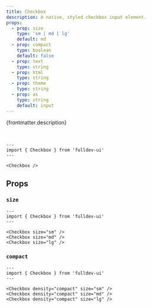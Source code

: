 ```yaml
---
title: Checkbox
description: A native, styled checkbox input element.
props:
  - prop: size
    type: 'sm | md | lg'
    default: md
  - prop: compact
    type: boolean
    default: false
  - prop: text
    type: string
  - prop: html
    type: string
  - prop: theme
    type: string
  - prop: as
    type: string
    default: input
---
```




{frontmatter.description}

<br />

```astro live
---
import { Checkbox } from 'fulldev-ui'
---

<Checkbox />
```

## Props

<PropsTable props={frontmatter.props} />

### `size`

<SizeProp />

```astro live
---
import { Checkbox } from 'fulldev-ui'
---

<Checkbox size="sm" />
<Checkbox size="md" />
<Checkbox size="lg" />
```

### `compact`

<CompactProp />

```astro live
---
import { Checkbox } from 'fulldev-ui'
---

<Checkbox density="compact" size="sm" />
<Checkbox density="compact" size="md" />
<Checkbox density="compact" size="lg" />
```
